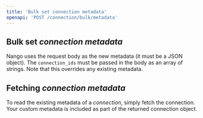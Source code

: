 ```yaml
---
title: 'Bulk set connection metadata'
openapi: 'POST /connection/bulk/metadata'
---
```


## Bulk set _connection metadata_

Nango uses the request body as the new metadata (it must be a JSON object). The `connection_ids` must be passed in the body as an array of strings. Note that this overrides any existing metadata.

## Fetching _connection metadata_

To read the existing metadata of a _connection_, simply fetch the connection. Your custom metadata is included as part of the returned connection object.

